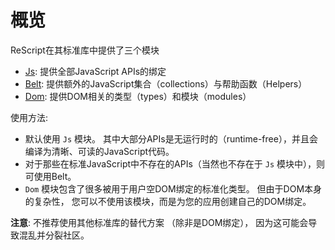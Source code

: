 # 概览

ReScript在其标准库中提供了三个模块

- [Js](api/js): 提供全部JavaScript APIs的绑定
- [Belt](api/belt): 提供额外的JavaScript集合（collections）与帮助函数（Helpers）
- [Dom](api/dom): 提供DOM相关的类型（types）和模块（modules）

使用方法:

- 默认使用 `Js` 模块。 其中大部分APIs是无运行时的（runtime-free），并且会编译为清晰、可读的JavaScript代码。
- 对于那些在标准JavaScript中不存在的APIs（当然也不存在于 `Js` 模块中），则可使用Belt。
- `Dom` 模块包含了很多被用于用户空DOM绑定的标准化类型。 但由于DOM本身的复杂性， 您可以不使用该模块，而是为您的应用创建自己的DOM绑定。

**注意**: 不推荐使用其他标准库的替代方案 （除非是DOM绑定）， 因为这可能会导致混乱并分裂社区。
